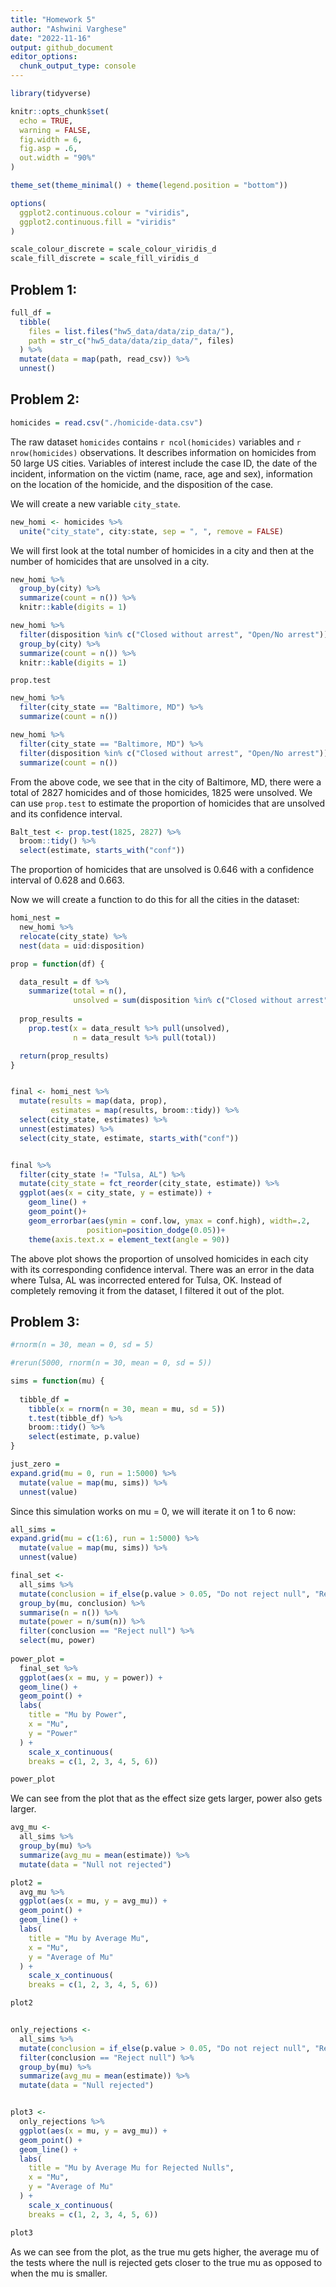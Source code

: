 ```yaml
---
title: "Homework 5"
author: "Ashwini Varghese"
date: "2022-11-16"
output: github_document
editor_options: 
  chunk_output_type: console
---
```


```r
library(tidyverse)

knitr::opts_chunk$set(
  echo = TRUE,
  warning = FALSE,
  fig.width = 6,
  fig.asp = .6,
  out.width = "90%"
)

theme_set(theme_minimal() + theme(legend.position = "bottom"))

options(
  ggplot2.continuous.colour = "viridis",
  ggplot2.continuous.fill = "viridis"
)

scale_colour_discrete = scale_colour_viridis_d
scale_fill_discrete = scale_fill_viridis_d
```

## Problem 1:

```r
full_df = 
  tibble(
    files = list.files("hw5_data/data/zip_data/"),
    path = str_c("hw5_data/data/zip_data/", files)
  ) %>% 
  mutate(data = map(path, read_csv)) %>% 
  unnest()
```



## Problem 2:

```r
homicides = read.csv("./homicide-data.csv")

```

The raw dataset `homicides` contains `r ncol(homicides)` variables and `r nrow(homicides)` observations. It describes information on homicides from 50 large US cities. Variables of interest include the case ID, the date of the incident, information on the victim (name, race, age and sex), information on the location of the homicide, and the disposition of the case. 

We will create a new variable `city_state`.

```r
new_homi <- homicides %>%
  unite("city_state", city:state, sep = ", ", remove = FALSE)
```

We will first look at the total number of homicides in a city and then at the number of homicides that are unsolved in a city.

```r
new_homi %>% 
  group_by(city) %>%
  summarize(count = n()) %>%
  knitr::kable(digits = 1)

new_homi %>% 
  filter(disposition %in% c("Closed without arrest", "Open/No arrest")) %>%
  group_by(city) %>%
  summarize(count = n()) %>%
  knitr::kable(digits = 1)
```

`prop.test`

```r
new_homi %>%
  filter(city_state == "Baltimore, MD") %>%
  summarize(count = n())

new_homi %>%
  filter(city_state == "Baltimore, MD") %>%
  filter(disposition %in% c("Closed without arrest", "Open/No arrest")) %>%
  summarize(count = n())

```

From the above code, we see that in the city of Baltimore, MD, there were a total of 2827 homicides and of those homicides, 1825 were unsolved. We can use `prop.test` to estimate the proportion of homicides that are unsolved and its confidence interval.

```r
Balt_test <- prop.test(1825, 2827) %>%
  broom::tidy() %>%
  select(estimate, starts_with("conf"))
```

The proportion of homicides that are unsolved is 0.646 with a confidence interval of 0.628 and 0.663.

Now we will create a function to do this for all the cities in the dataset:

```r
homi_nest =
  new_homi %>% 
  relocate(city_state) %>% 
  nest(data = uid:disposition)

prop = function(df) {

  data_result = df %>% 
    summarize(total = n(),
              unsolved = sum(disposition %in% c("Closed without arrest", "Open/No arrest")))
    
  prop_results = 
    prop.test(x = data_result %>% pull(unsolved), 
              n = data_result %>% pull(total))

  return(prop_results)
}


final <- homi_nest %>% 
  mutate(results = map(data, prop),
         estimates = map(results, broom::tidy)) %>% 
  select(city_state, estimates) %>% 
  unnest(estimates) %>%
  select(city_state, estimate, starts_with("conf"))


final %>% 
  filter(city_state != "Tulsa, AL") %>% 
  mutate(city_state = fct_reorder(city_state, estimate)) %>% 
  ggplot(aes(x = city_state, y = estimate)) + 
    geom_line() +
    geom_point()+
    geom_errorbar(aes(ymin = conf.low, ymax = conf.high), width=.2,
                 position=position_dodge(0.05))+
    theme(axis.text.x = element_text(angle = 90))

```

The above plot shows the proportion of unsolved homicides in each city with its corresponding confidence interval. There was an error in the data where Tulsa, AL was incorrected entered for Tulsa, OK. Instead of completely removing it from the dataset, I filtered it out of the plot.


## Problem 3:


```r
#rnorm(n = 30, mean = 0, sd = 5)

#rerun(5000, rnorm(n = 30, mean = 0, sd = 5))

sims = function(mu) {
  
  tibble_df = 
    tibble(x = rnorm(n = 30, mean = mu, sd = 5))
    t.test(tibble_df) %>% 
    broom::tidy() %>% 
    select(estimate, p.value)
}

just_zero = 
expand.grid(mu = 0, run = 1:5000) %>% 
  mutate(value = map(mu, sims)) %>%
  unnest(value)


```

Since this simulation works on mu = 0, we will iterate it on 1 to 6 now:

```r
all_sims = 
expand.grid(mu = c(1:6), run = 1:5000) %>% 
  mutate(value = map(mu, sims)) %>%
  unnest(value)
```


```r
final_set <- 
  all_sims %>%
  mutate(conclusion = if_else(p.value > 0.05, "Do not reject null", "Reject null")) %>%
  group_by(mu, conclusion) %>%
  summarise(n = n()) %>% 
  mutate(power = n/sum(n)) %>%
  filter(conclusion == "Reject null") %>% 
  select(mu, power)
  
power_plot =
  final_set %>%   
  ggplot(aes(x = mu, y = power)) +
  geom_line() +
  geom_point() +
  labs(
    title = "Mu by Power",
    x = "Mu",
    y = "Power"
  ) +
    scale_x_continuous(
    breaks = c(1, 2, 3, 4, 5, 6))

power_plot

```

We can see from the plot that as the effect size gets larger, power also gets larger.


```r
avg_mu <-   
  all_sims %>%
  group_by(mu) %>%
  summarize(avg_mu = mean(estimate)) %>%
  mutate(data = "Null not rejected")

plot2 = 
  avg_mu %>%
  ggplot(aes(x = mu, y = avg_mu)) +
  geom_point() +
  geom_line() +
  labs(
    title = "Mu by Average Mu",
    x = "Mu",
    y = "Average of Mu"
  ) +
    scale_x_continuous(
    breaks = c(1, 2, 3, 4, 5, 6))

plot2


only_rejections <- 
  all_sims %>%
  mutate(conclusion = if_else(p.value > 0.05, "Do not reject null", "Reject null")) %>% 
  filter(conclusion == "Reject null") %>% 
  group_by(mu) %>%
  summarize(avg_mu = mean(estimate)) %>%
  mutate(data = "Null rejected")


plot3 <-   
  only_rejections %>%
  ggplot(aes(x = mu, y = avg_mu)) +
  geom_point() +
  geom_line() +
  labs(
    title = "Mu by Average Mu for Rejected Nulls",
    x = "Mu",
    y = "Average of Mu"
  ) +
    scale_x_continuous(
    breaks = c(1, 2, 3, 4, 5, 6))

plot3

```


As we can see from the plot, as the true mu gets higher, the average mu of the tests where the null is rejected gets closer to the true mu as opposed to when the mu is smaller.



